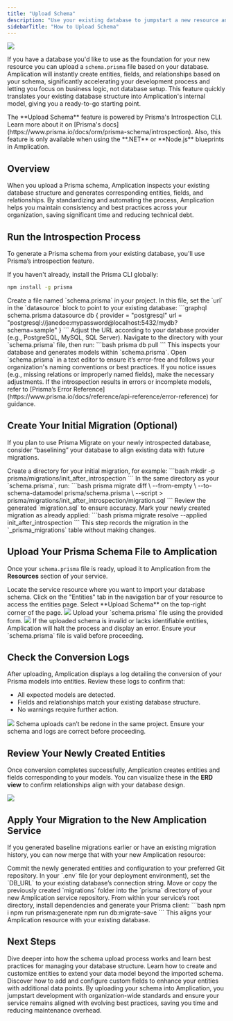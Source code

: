 ```yaml
---
title: "Upload Schema"
description: "Use your existing database to jumpstart a new resource and generate Amplication entities and relationships by uploading its Prisma schema."
sidebarTitle: "How to Upload Schema"
---
```


<Frame>
    <img src="/images/day-one/upload-prisma-schema.png" />
</Frame>

If you have a database you'd like to use as the foundation for your new resource you can upload a `schema.prisma` file based on your database.
Amplication will instantly create entities, fields, and relationships based on your schema, significantly accelerating your development process and letting you focus on business logic, not database setup.
This feature quickly translates your existing database structure into Amplication's internal model, giving you a ready-to-go starting point.

<Note>
The **Upload Schema** feature is powered by Prisma's Introspection CLI. Learn more about it on [Prisma's docs](https://www.prisma.io/docs/orm/prisma-schema/introspection).
Also, this feature is only available when using the **.NET** or **Node.js** blueprints in Amplication.
</Note>

## Overview

When you upload a Prisma schema, Amplication inspects your existing database structure and generates corresponding entities, fields, and relationships. By standardizing and automating the process, Amplication helps you maintain consistency and best practices across your organization, saving significant time and reducing technical debt.

## Run the Introspection Process

To generate a Prisma schema from your existing database, you'll use Prisma’s introspection feature.

<Steps>
<Step title="Install Prisma CLI">
If you haven't already, install the Prisma CLI globally:

```bash
npm install -g prisma
```
</Step>

<Step title="Create a Prisma Schema File">
Create a file named `schema.prisma` in your project. In this file, set the `url` in the `datasource` block to point to your existing database:
```graphql schema.prisma
datasource db {
  provider = "postgresql"
  url      = "postgresql://janedoe:mypassword@localhost:5432/mydb?schema=sample"
}
```
Adjust the URL according to your database provider (e.g., PostgreSQL, MySQL, SQL Server).
</Step>

<Step title="Run Prisma Introspection">
Navigate to the directory with your `schema.prisma` file, then run:
```bash
prisma db pull
```
This inspects your database and generates models within `schema.prisma`.
</Step>

<Step title="Validate Your Generated Schema">
Open `schema.prisma` in a text editor to ensure it’s error-free and follows your organization's naming conventions or best practices. If you notice issues (e.g., missing relations or improperly named fields), make the necessary adjustments.
</Step>
</Steps>

<Warning>
If the introspection results in errors or incomplete models, refer to [Prisma’s Error Reference](https://www.prisma.io/docs/reference/api-reference/error-reference) for guidance.
</Warning>

## Create Your Initial Migration (Optional)

If you plan to use Prisma Migrate on your newly introspected database, consider “baselining” your database to align existing data with future migrations.

<Steps>
<Step title="Initialize a Migrations Folder">
Create a directory for your initial migration, for example:
```bash
mkdir -p prisma/migrations/init_after_introspection
```
</Step>

<Step title="Generate a Baseline Migration Script">
In the same directory as your `schema.prisma`, run:
```bash
prisma migrate diff \
  --from-empty \
  --to-schema-datamodel prisma/schema.prisma \
  --script > prisma/migrations/init_after_introspection/migration.sql
```
Review the generated `migration.sql` to ensure accuracy.
</Step>

<Step title="Apply the Baseline Migration">
Mark your newly created migration as already applied:
```bash
prisma migrate resolve --applied init_after_introspection
```
This step records the migration in the `_prisma_migrations` table without making changes.
</Step>
</Steps>

## Upload Your Prisma Schema File to Amplication

Once your `schema.prisma` file is ready, upload it to Amplication from the **Resources** section of your service.

<Steps>
<Step title="Open Your Resource in Amplication">
Locate the service resource where you want to import your database schema.
</Step>

<Step title="Navigate to Entities">
Click on the "Entities" tab in the navigation bar of your resource to access the entities page.
</Step>

<Step title="Click 'Upload Schema'">
Select **Upload Schema** on the top-right corner of the page.

<Frame>
    <img src="/images/day-one/upload-prisma-schema-button.png" />
</Frame>
</Step>

<Step title="Attach Your File">
Upload your `schema.prisma` file using the provided form.
<Frame>
    <img src="/images/day-one/upload-prisma-schema.png" />
</Frame>
</Step>
</Steps>

<Warning>
If the uploaded schema is invalid or lacks identifiable entities, Amplication will halt the process and display an error. Ensure your `schema.prisma` file is valid before proceeding.
</Warning>

## Check the Conversion Logs

After uploading, Amplication displays a log detailing the conversion of your Prisma models into entities. Review these logs to confirm that:

- All expected models are detected.
- Fields and relationships match your existing database structure.
- No warnings require further action.

<Frame>
    <img src="/images/day-one/import-prisma-schema-logs.png" />
</Frame>

<Warning>
Schema uploads can’t be redone in the same project. Ensure your schema and logs are correct before proceeding.
</Warning>

## Review Your Newly Created Entities

Once conversion completes successfully, Amplication creates entities and fields corresponding to your models. You can visualize these in the **ERD view** to confirm relationships align with your database design.

<Frame caption="Example ERD view after a successful schema upload">
  <img src="/images/day-one/amplication-erd-view.png" />
</Frame>

## Apply Your Migration to the New Amplication Service

If you generated baseline migrations earlier or have an existing migration history, you can now merge that with your new Amplication resource:

<Steps>
<Step title="Commit Changes">
Commit the newly generated entities and configuration to your preferred Git repository.
</Step>

<Step title="Update Environment Variables">
In your `.env` file (or your deployment environment), set the `DB_URL` to your existing database’s connection string.
</Step>

<Step title="Copy Migrations Folder">
Move or copy the previously created `migrations` folder into the `prisma` directory of your new Amplication service repository.
</Step>

<Step title="Run Database Commands">
From within your service’s root directory, install dependencies and generate your Prisma client:
```bash
npm i
npm run prisma:generate
npm run db:migrate-save
```
This aligns your Amplication resource with your existing database.
</Step>
</Steps>

## Next Steps

<CardGroup cols={2}>
  <Card
    title="Learn More About Schema Upload"
    icon="lightbulb"
    href="/day-one/understanding-upload-schema"
  >
    Dive deeper into how the schema upload process works and learn best practices for managing your database structure.
  </Card>
  <Card
    title="Create Custom Entities"
    icon="database"
    href="/day-one/entities"
  >
    Learn how to create and customize entities to extend your data model beyond the imported schema.
  </Card>
  <Card
    title="Define Custom Fields"
    icon="table-columns"
    href="/day-one/fields"
  >
    Discover how to add and configure custom fields to enhance your entities with additional data points.
  </Card>
</CardGroup>

<Tip>
By uploading your schema into Amplication, you jumpstart development with organization-wide standards and ensure your service remains aligned with evolving best practices, saving you time and reducing maintenance overhead.
</Tip>
